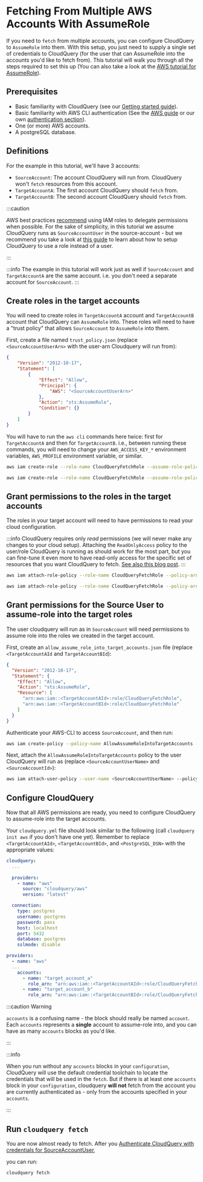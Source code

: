 
# Fetching From Multiple AWS Accounts With AssumeRole

If you need to `fetch` from multiple accounts, you can configure CloudQuery to `AssumeRole` into them. 
With this setup, you just need to supply a single set of credentials to CloudQuery (for the user
that can AssumeRole into the accounts you'd like to fetch from). This tutorial will walk you through all the
steps required to set this up (You can also take a look at the [AWS tutorial for AssumeRole](https://docs.aws.amazon.com/IAM/latest/UserGuide/tutorial_cross-account-with-roles.html)).

## Prerequisites

- Basic familiarity with CloudQuery (see our [Getting started guide](../getting-started/getting-started-with-aws)).
- Basic familiarity with AWS CLI authentication (See the [AWS guide](https://docs.aws.amazon.com/cli/latest/userguide/cli-chap-configure.html) or our own [authentication section](../getting-started/getting-started-with-aws#authenticate-with-aws)).
- One (or more) AWS accounts.
- A postgreSQL database.


## Definitions

For the example in this tutorial, we'll have 3 accounts:
- `SourceAccount`: The account CloudQuery will run from. CloudQuery won't `fetch` resources from this account. 
- `TargetAccountA`: The first account CloudQuery should `fetch` from.
- `TargetAccountB`: The second account CloudQuery should `fetch` from.

:::caution

AWS best practices [recommend](https://docs.aws.amazon.com/IAM/latest/UserGuide/best-practices.html#delegate-using-roles) using 
IAM roles to delegate permissions when possible. For the sake of simplicity, in this tutorial we assume
CloudQuery runs as `SourceAccountUser` in the source-account - but we recommend you take a look at 
[this guide](https://docs.aws.amazon.com/cli/latest/userguide/cli-configure-role.html) to learn about how to 
setup CloudQuery to use a role instead of a user.

:::

:::info
The example in this tutorial will work just as well if `SourceAccount` and `TargetAccountA` are the same account.
i.e. you don't need a separate account for `SourceAccount`.
:::

## Create roles in the target accounts

You will need to create roles in `TargetAccountA` account and `TargetAccountB` account that CloudQuery can `AssumeRole` into.
These roles will need to have a "trust policy" that allows `SourceAccount` to `AssumeRole` into them.

First, create a file named `trust_policy.json` (replace `<SourceAccountUserArn>` with the user-arn Cloudquery will run from):

```json title="trust_policy.json"
{
    "Version": "2012-10-17",
    "Statement": [
        {
            "Effect": "Allow",
            "Principal": {
                "AWS": "<SourceAccountUserArn>"
            },
            "Action": "sts:AssumeRole",
            "Condition": {}
        }
    ]
}
```

You will have to run the `aws cli` commands here twice: first for `TargetAccountA` and then for `TargetAccountB`.
i.e., between running these commands, you will need to change your `AWS_ACCESS_KEY_*` environment variables, 
`AWS_PROFILE` environment variable, or similar.

```bash title="AWS CLI commands for TargetAccountA"
aws iam create-role --role-name CloudQueryFetchRole --assume-role-policy-document file://trust_policy.json
```

```bash title="AWS CLI commands for TargetAccountB"
aws iam create-role --role-name CloudQueryFetchRole --assume-role-policy-document file://trust_policy.json
```

## Grant permissions to the roles in the target accounts

The roles in your target account will need to have permissions to read your cloud configuration.

:::info
CloudQuery requires only *read* permissions (we will never make any changes to your cloud setup). 
Attaching the `ReadOnlyAccess` policy to the user/role CloudQuery is running as should work for the most part, 
but you can fine-tune it even more to have read-only access for the specific set of resources that you want 
CloudQuery to fetch. 
[See also this blog post](https://alestic.com/2015/10/aws-iam-readonly-too-permissive/).
:::

```bash title="AWS CLI commands for TargetAccountA"
aws iam attach-role-policy --role-name CloudQueryFetchRole --policy-arn arn:aws:iam::aws:policy/ReadOnlyAccess
```

```bash title="AWS CLI commands for TargetAccountB"
aws iam attach-role-policy --role-name CloudQueryFetchRole --policy-arn arn:aws:iam::aws:policy/ReadOnlyAccess
```

## Grant permissions for the Source User to assume-role into the target roles

The user cloudquery will run as in `SourceAccount` will need permissions to assume role into the roles we 
created in the target account. 

First, create an `allow_assume_role_into_target_accounts.json` file (replace `<TargetAccountAId` and `TargetAccountBId`):

```json title="allow_assume_role_into_target_accounts.json"
{
  "Version": "2012-10-17",
  "Statement": {
    "Effect": "Allow",
    "Action": "sts:AssumeRole",
    "Resource": [
      "arn:aws:iam::<TargetAccountAId>:role/CloudQueryFetchRole",
      "arn:aws:iam::<TargetAccountBId>:role/CloudQueryFetchRole"
    ]
  }
}
```

Authenticate your AWS-CLI to access `SourceAccount`, and then run: 

```bash title="AWS CLI Commands for SourceAccount"
aws iam create-policy --policy-name AllowAssumeRoleIntoTargetAccounts --policy-document file://allow_assume_role_into_target_accounts.json
```

Next, attach the `AllowAssumeRoleIntoTargetAccounts` policy to the user CloudQuery will run as (replace `<SourceAccountUserName>` and `<SourceAccountId>`):

```bash title="AWS CLI Commands for SourceAccount"
aws iam attach-user-policy --user-name <SourceAccountUserName> --policy-arn "arn:aws:iam::<SourceAccountId>:policy/AllowAssumeRoleIntoTargetAccounts"
```

## Configure CloudQuery

Now that all AWS permissions are ready, you need to configure CloudQuery to assume-role into the target accounts.

Your `cloudquery.yml` file should look similar to the following (call `cloudquery init aws` if you don't have one yet).
Remember to replace `<TargetAccountAId>`, `<TargetAccountBId>`, and `<PostgreSQL_DSN>` with the appropriate values:

```yml title="cloudquery.yml"
cloudquery:
  ...
  
  providers:
    - name: "aws"
      source: "cloudquery/aws"
      version: "latest"

  connection:
    type: postgres
    username: postgres
    password: pass
    host: localhost
    port: 5432
    database: postgres
    sslmode: disable

providers:
  - name: "aws"
  ...
    accounts:
      - name: "target_account_a"
        role_arn: "arn:aws:iam::<TargetAccountAId>:role/CloudQueryFetchRole"
      - name: "target_account_b"
        role_arn: "arn:aws:iam::<TargetAccountBId>:role/CloudQueryFetchRole"

```


:::caution Warning

`accounts` is a confusing name - the block should really be named `account`. Each `accounts` represents a **single** account
to assume-role into, and you can have as many `accounts` blocks as you'd like.

:::

:::info

When you run without any `accounts` blocks in your `configuration`, CloudQuery will use the default credential 
toolchain to locate the credentials that will be used in the `fetch`. 
But if there is at least one `accounts` block in your `configuration`, cloudquery **will not** fetch from the 
account you are currently authenticated as - only from the accounts specified in
your `accounts`.

:::

## Run `cloudquery fetch`

You are now almost ready to fetch. After you 
[Authenticate CloudQuery with credentials for SourceAccountUser](../getting-started/getting-started-with-aws#authenticate-with-aws), 

you can run:

```bash title="Authenticated as SourceAccountUser"
cloudquery fetch
```